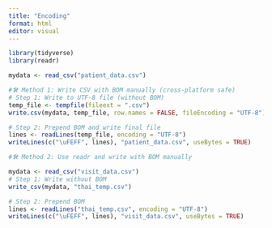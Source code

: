 ```yaml
---
title: "Encoding"
format: html
editor: visual
---
```


```r
library(tidyverse)
library(readr)
```

```r
mydata <- read_csv("patient_data.csv")

#🛠️ Method 1: Write CSV with BOM manually (cross-platform safe)
# Step 1: Write to UTF-8 file (without BOM)
temp_file <- tempfile(fileext = ".csv")
write.csv(mydata, temp_file, row.names = FALSE, fileEncoding = "UTF-8")

# Step 2: Prepend BOM and write final file
lines <- readLines(temp_file, encoding = "UTF-8")
writeLines(c("\uFEFF", lines), "patient_data.csv", useBytes = TRUE)
```

```r
#🛠️ Method 2: Use readr and write with BOM manually

mydata <- read_csv("visit_data.csv")
# Step 1: Write without BOM
write_csv(mydata, "thai_temp.csv")

# Step 2: Prepend BOM
lines <- readLines("thai_temp.csv", encoding = "UTF-8")
writeLines(c("\uFEFF", lines), "visit_data.csv", useBytes = TRUE)

```



